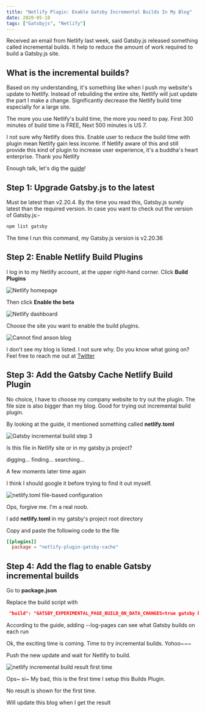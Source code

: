 ```yaml
---
title: "Netlify Plugin: Enable Gatsby Incremental Builds In My Blog"
date: 2020-05-18
tags: ["Gatsbyjs", "Netlify"]
---
```


Received an email from Netlify last week, said Gatsby.js released something called incremental builds.
It help to reduce the amount of work required to build a Gatsby.js site.

## What is the incremental builds?

Based on my understanding, it's something like when I push my website's update to Netlify.
Instead of rebuilding the entire site, Netlify will just update the part I make a change.
Significantly decrease the Netlify build time especially for a large site.

The more you use Netlify's build time, the more you need to pay.
First 300 minutes of build time is FREE,
Next 500 minutes is US 7.

I not sure why Netlify does this.
Enable user to reduce the build time with plugin mean Netlify gain less income.
If Netlify aware of this and still provide this kind of plugin to increase user experience,
it's a buddha's heart enterprise. Thank you Netlify

Enough talk, let's dig the [guide](https://www.netlify.com/blog/2020/04/23/enable-gatsby-incremental-builds-on-netlify/)!

## Step 1: Upgrade Gatsby.js to the latest

Must be latest than v2.20.4. By the time you read this, Gatsby.js surely latest than the required version. In case you want to check out the version of Gatsby.js:-

```sh
npm list gatsby
```

The time I run this command, my Gatsby.js version is v2.20.36

## Step 2: Enable Netlify Build Plugins

I log in to my Netlify account, at the upper right-hand corner. Click **Build Plugins**

![Netlify homepage](https://res.cloudinary.com/ansonlowzf/image/upload/v1590403259/AnsonLowZF%20Blog/netlify-homepage-edited_vmxywl.png)

Then click **Enable the beta**

![Netlify dashboard](https://res.cloudinary.com/ansonlowzf/image/upload/v1589802852/AnsonLowZF%20Blog/netlify-build-plugin_btql9r.png)

Choose the site you want to enable the build plugins.

![Cannot find anson blog](https://res.cloudinary.com/ansonlowzf/image/upload/v1589802856/AnsonLowZF%20Blog/netlify-plugin-cannot-find-ansonblog_xshwhg.png)

I don't see my blog is listed.
I not sure why.
Do you know what going on?
Feel free to reach me out at [Twitter](https://twitter.com/AnsonLowZF)

## Step 3: Add the Gatsby Cache Netlify Build Plugin

No choice, I have to choose my company website to try out the plugin.
The file size is also bigger than my blog.
Good for trying out incremental build plugin.

By looking at the guide, it mentioned something called **netlify.toml**

![Gatsby incremental build step 3](https://res.cloudinary.com/ansonlowzf/image/upload/v1590404288/AnsonLowZF%20Blog/netlify-incremental-build-guide_r3aj6e.png)

Is this file in Netlify site or in my gatsby.js project?

digging... finding... searching...

A few moments later time again

I think I should google it before trying to find it out myself.

![netlify.toml file-based configuration](https://res.cloudinary.com/ansonlowzf/image/upload/v1590404760/AnsonLowZF%20Blog/netlify-file-based-configuration_i2ynmk.png)

Ops, forgive me. I'm a real noob.

I add **netlify.toml** in my gatsby's project root directory

Copy and paste the following code to the file

```toml
[[plugins]]
  package = "netlify-plugin-gatsby-cache"
```

## Step 4: Add the flag to enable Gatsby incremental builds

Go to **package.json**

Replace the build script with

```json
 "build": "GATSBY_EXPERIMENTAL_PAGE_BUILD_ON_DATA_CHANGES=true gatsby build --log-pages"
```

According to the guide, adding --log-pages can see what Gatsby builds on each run

Ok, the exciting time is coming. Time to try incremental builds. Yohoo~~~

Push the new update and wait for Netlify to build.

![netlify incremental build result first time](https://res.cloudinary.com/ansonlowzf/image/upload/v1590406071/AnsonLowZF%20Blog/netlify-incremental-builds-result-1st-time_dzz3ak.png)

Ops~ si~
My bad, this is the first time I setup this Builds Plugin.

No result is shown for the first time.

Will update this blog when I get the result
